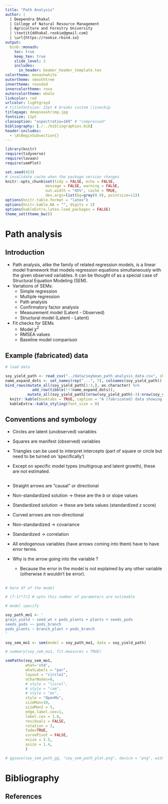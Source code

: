 ```yaml
---
title: "Path Analysis"
author: |
  | Deependra Dhakal
  | College of Natural Resource Management
  | Agriculture and Forestry University
  | \textit{ddhakal.rookie@gmail.com}
  | \url{https://rookie.rbind.io}
output: 
  binb::monash:
    toc: true
    keep_tex: true
    slide_level: 2
    includes:
      in_header: beamer_header_template.tex
colortheme: monashwhite
outertheme: smoothtree
innertheme: rounded
innercolortheme: rose
outercolortheme: whale
linkcolor: red
urlcolor: lightgrayd
# titlefontsize: 22pt # breaks custom \lineskip
titlepage: deepseashrimp.jpg
fontsize: 11pt
classoption: "aspectratio=169" # "compressed"
bibliography: [./../bibliographies.bib]
header-includes: 
  - \AtBeginSubsection{}
---
```


```r
library(knitr)
require(tidyverse)
require(lavaan)
require(semPlot)

set.seed(453)
# invalidate cache when the package version changes
knitr::opts_chunk$set(tidy = FALSE, echo = FALSE, 
                  message = FALSE, warning = FALSE,
                  out.width = "45%", cache = TRUE, 
                  dev.args=list(bg=grey(0.9), pointsize=11))
options(knitr.table.format = "latex")
options(knitr.kable.NA = "", digits = 2)
options(kableExtra.latex.load_packages = FALSE)
theme_set(theme_bw())
```

# Path analysis

## Introduction

- Path analysis, alike the family of related regression models, is a linear model framework that models regression equations simultaneously with the given observed variables. It can be thought of as a special case of Structural Equation Modeling (SEM).
- Variations of SEMs:
  - Simple regression
  - Multiple regression
  - Path analysis
  - Confirmatory factor analysis
  - Measurement model (Latent - Observed)
  - Structural model (Latent - Latent)
- Fit checks for SEMs
  - Model $\chi^2$
  - RMSEA values
  - Baseline model comparison

## Example (fabricated) data

```r
# load data

soy_yield_path <- read_csv("../data/soybean_path_analysis_data.csv", show_col_types = FALSE)
name_expand_dots <- set_names(rep("...", 7), colnames(soy_yield_path))
bind_rows(mutate_all(soy_yield_path[1:3,], as.character) %>%
            add_row(tibble(!!!name_expand_dots)),
          mutate_all(soy_yield_path[(nrow(soy_yield_path)-3):nrow(soy_yield_path),], as.character)) %>% 
  knitr::kable(booktabs = TRUE, caption = "A (fabricated) data showing variables having proposed roles in yield pathway.") %>%
  kableExtra::kable_styling(font_size = 8)
```


## Conventions and symbology

- Circles are latent (unobserved) variables
- Squares are manifest (observed) variables

- Triangles can be used to interpret intercepts (part of square or circle but need to be turned on 'specifically')
- Except on specific model types (multigroup and latent growth), these are not estimated.

##

- Straight arrows are "causal" or directional
- Non-standardized solution -> these are the $b$ or slope values
- Standardized solution -> these are beta values (standardized z score)
- Curved arrows are non-directional
- Non-standardized -> covariance
- Standardized -> correlation

- All endogenous variables (have arrows coming into them) have to have error terms.
- Why is the arrow going into the variable ?
  - Because the error in the model is not explained by any other variable (otherwise it wouldn't be error).

##

```r
# here df of the model

# (7-1)*7/2 # upto this number of parameters are estimable

# model specify

soy_path_mo1 <- '
grain_yield ~ seed_wt + pods_plants + plants + seeds_pods
seeds_pods ~~ pods_branch
pods_plants ~ branch_plant + pods_branch
'

soy_sem_mo1 <- sem(model = soy_path_mo1, data = soy_yield_path)

# summary(soy_sem_mo1, fit.measures = TRUE)

semPaths(soy_sem_mo1,
         what='std',
         whatLabels = "par", 
         layout = "circle2",
         nCharNodes=8,
         # style = "lisrel",
         # style = "ram",
         # style = "mx",
         style = "OpenMx",
         sizeMan=10,
         sizeMan2 = 5,
         edge.label.cex=1,
         label.cex = 1.6,
         residuals = FALSE,
         rotation = 3,
         fade=TRUE,
         curvePivot = FALSE,
         esize = 2.5,
         asize = 1.4,
         )

# ggsave(soy_sem_path_gg, "soy_sem_path_plot.png", device = "png", width = 8, height = 8, units = "in", dpi = 250)
```


# Bibliography

## References

